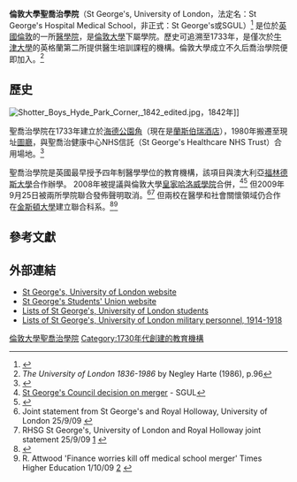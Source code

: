 {{noteTA
|G1 = Country
|G2 = PP
|G3 = UK Places
|G4 = PoliticiansUK
|1=zh-hk:佐治;zh-tw:喬治;zh-cn:乔治
}}
{{Infobox university
|name            = St George's, University of London
|image_name      = SGUL logo.svg
|image_size      =
|caption         =
|latin_name      =
|motto           =
|established     = 1733
|type            = [[公立大學|公立大學]]
|staff           =
|faculty         =
|president       =
|principal       = [[彼得·科佩爾曼|彼得·科佩爾曼]]
|chancellor      =[[安妮长公主|安妮公主]]（[[伦敦大学|伦敦大学]]）
|vice_chancellor =
|dean            =
|head_label      =
|head            =

| students       = {{HESA student population|INSTID=0145}}（{{HESA year}}）<ref name="HESA citation">{{HESA citation}}</ref>
| undergrad      = {{HESA undergraduate population|INSTID=0145}}（{{HESA year}}）<ref name="HESA citation"/>
| postgrad       = {{HESA postgraduate population|INSTID=0145}}（{{HESA year}}）<ref name="HESA citation"/>
|profess         =
|city            = [[倫敦|倫敦]]
|state           =
|country         = [[英國|英國]]，[[英格蘭|英格蘭]]
|campus          = 都市
|free_label      =
|free            =
|colours         = {{color box|cyan}}{{color box|blue}}<br/> {{color box|green}}{{color box|gold}}（學生會）
|affiliations    = [[倫敦大學|倫敦大學]]<br /> [[聖喬治醫院|聖喬治醫院]]
|footnotes       =
|website         = http://www.sgul.ac.uk/
}}

'''倫敦大學聖喬治學院'''（St George's, University of London，法定名：St George's Hospital Medical School，非正式：St George's或SGUL）<ref name="name">{{cite web|url=http://www.sgul.ac.uk/about-st-georges/planning-secretariat-office|title=Governance|publisher=Governance - St George's, University of London|deadurl=yes|archiveurl=https://archive.is/20121223062514/http://www.sgul.ac.uk/about-st-georges/planning-secretariat-office|archivedate=2012-12-23|accessdate=2014-01-17}}</ref> 是位於[[英國|英國]][[倫敦|倫敦]]的一所[[醫學院|醫學院]]，是[[倫敦大學|倫敦大學]]下屬學院。歷史可追溯至1733年，是僅次於[[牛津大學|牛津大學]]的英格蘭第二所提供醫生培訓課程的機構。倫敦大學成立不久后喬治學院便即加入。<ref>''The University of London 1836-1986'' by Negley Harte (1986), p.96</ref>

== 歷史 ==

[[File:Shotter_Boys_Hyde_Park_Corner,_1842_edited.jpg|upright]]，1842年]]

聖喬治學院在1733年建立於[[海德公園角|海德公園角]]（現在是[[蘭斯伯瑞酒店|蘭斯伯瑞酒店]]），1980年搬遷至現址[[圖廳|圖廳]]，與聖喬治健康中心NHS信託（St George's Healthcare NHS Trust）合用場地。<ref>{{cite web |url=http://www.qaa.ac.uk/reviews/reports/subjectLevel/q170_00.pdf |title=q170.qxd |format=PDF |date= |accessdate=2010-04-29 |deadurl=yes |archiveurl=https://web.archive.org/web/20051211155518/http://www.qaa.ac.uk/reviews/reports/subjectlevel/q170_00.pdf |archivedate=2005-12-11 }}</ref>

聖喬治學院是英國最早授予四年制醫學學位的教育機構，該項目與澳大利亞[[福林德斯大學|福林德斯大學]]合作辦學。
{{Infobox UK university rankings
| ARWU_N = 35–38
| ARWU_W = 401–500
| QS_N =
| QS_W =
| THE_N =35
| THE_W =251-300
| LINE_1 = 0
| Complete = 32
| The_Guardian = 
| Times/Sunday_Times = 80
| LINE_2 = 0
| TEF = Bronze
}}
2008年被提議與倫敦大學[[皇家哈洛威學院|皇家哈洛威學院]]合併，<ref>[https://portal.sgul.ac.uk/services/news/st-georges-council-decision-on-merger/ St George's Council decision on merger] {{Webarchive|url=https://archive.is/20121223152807/https://portal.sgul.ac.uk/services/news/st-georges-council-decision-on-merger/ |date=2012-12-23 }} - SGUL</ref><ref>{{cite news | url=http://www.guardian.co.uk/education/2008/oct/01/universitymergers.highereducation | title=London universities merge | publisher=The Guardian | date=2008-10-01 | first=Anthea | last=Lipsett | accessdate=24 May 2010 | archive-date=2012-11-09 | archive-url=https://web.archive.org/web/20121109085135/http://www.guardian.co.uk/education/2008/oct/01/universitymergers.highereducation | dead-url=no }}</ref> 但2009年9月25日被兩所學院聯合發佈聲明取消。<ref>Joint statement from St George's and Royal Holloway, University of London 25/9/09 {{cite web |url=http://www.sgul.ac.uk/media/latest-news/joint-statement-from-st-george2019s-university-of-london-and-royal-holloway-university-of-london |title=存档副本 |accessdate=2009-09-26 |deadurl=yes |archiveurl=https://archive.is/20090930012110/http://www.sgul.ac.uk/media/latest-news/joint-statement-from-st-george2019s-university-of-london-and-royal-holloway-university-of-london |archivedate=2009-09-30 }}</ref><ref>RHSG St George's, University of London and Royal Holloway joint statement 25/9/09 [http://www.rhsg.org.uk] {{Wayback|url=http://www.rhsg.org.uk/ |date=20090917150831 }}</ref> 但兩校在醫學和社會關懷領域仍合作在[[金斯頓大學|金斯頓大學]]建立聯合科系。<ref>{{cite web |url=http://www.rhul.ac.uk/Prospective-Students/merger.html |title=RHUL website 25/9/09 |publisher=Rhul.ac.uk |date=2009-09-28 |accessdate=2010-04-29 |deadurl=yes |archiveurl=https://web.archive.org/web/20091001204247/http://www.rhul.ac.uk/Prospective-Students/merger.html |archivedate=2009-10-01 }}</ref><ref>R. Attwood 'Finance worries kill off medical school merger' Times Higher Education 1/10/09 [http://www.timeshighereducation.co.uk/story.asp?storycode=408493] {{Wayback|url=http://www.timeshighereducation.co.uk/story.asp?storycode=408493 |date=20120806145908 }}</ref>

== 參考文獻 ==
{{reflist|30em}}

==外部連結==
{{Commons category|St George's, University of London}}
* [http://www.sgul.ac.uk/ St George's, University of London website] {{Wayback|url=http://www.sgul.ac.uk/ |date=20201129055337 }}
* [http://www.sgsu.org.uk/ St George's Students' Union website] {{Wayback|url=http://www.sgsu.org.uk/ |date=20201113011919 }}
* [https://web.archive.org/web/20100914105055/http://www.shl.lon.ac.uk/specialcollections/archives/studentrecords.shtml Lists of St George's, University of London students]
* [https://web.archive.org/web/20130510143909/http://www.senatehouselibrary.ac.uk/our-collections/historic-collections/archives-manuscripts/university-of-london-military-service-1914-1945/ Lists of St George's, University of London military personnel, 1914-1918]

{{倫敦大學}}
{{英國大學}}

{{coord |51|25|37|N|0|10|29|W|type:edu_region:GB-WND|display=title}}

{{DEFAULTSORT:Saint George's, University Of London}}
[[Category:倫敦大學聖喬治學院|]]
[[Category:1730年代創建的教育機構|Category:1730年代創建的教育機構]]